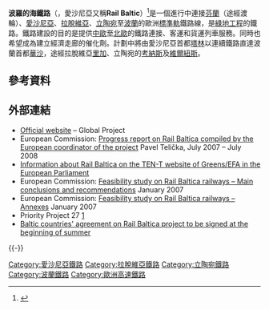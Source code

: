 {{Infobox rail line
| name            = 波羅的海鐵路
| image           = File:RBINFO (cropped).png
| image_width     = 320px
| caption         = 
| type            = 公共[[高速鐵路|高速鐵路]]
| system          = 歐洲標準軌鐵路
| tracks          = [[複線鐵路|複線鐵路]]
| locale          = {{EST}}、{{LAT}}、{{LIT}}
| routes          = 塔林–帕爾努–里加–里加國際機場–Panevėžys–考努斯/維爾努斯–立陶宛/波蘭邊界
| gauge           = {{track gauge|sg|allk=on}}（主要）
| electrification = 25 kV AC 高架電纜<ref>{{cite web|url=http://www.railbaltica.org/about-rail-baltica/tehnical-parametrs/|title=Technical Parameters|publisher=RB Rail AS|access-date=2017-10-11|archive-date=2021-03-04|archive-url=https://web.archive.org/web/20210304135446/https://www.railbaltica.org/about-rail-baltica/tehnical-parametrs/|dead-url=no}}</ref>
| speed           = 249公里/小時（客運）<ref>{{cite web|url=http://www.railbaltica.org/about-rail-baltica/tehnical-parametrs/|website=Rail Baltica Global Project|title=Technical Parameters|access-date=2020-11-18|archive-date=2021-03-04|archive-url=https://web.archive.org/web/20210304135446/https://www.railbaltica.org/about-rail-baltica/tehnical-parametrs/|dead-url=no}}</ref>; 120公里/小時（貨運）
| signalling      = ERTMS L2
}}

'''波羅的海鐵路'''（{{lang-en|Rail Baltica}}，愛沙尼亞又稱'''Rail Baltic'''）<ref>{{cite web|url=https://rbestonia.ee/|title=Avaleht|website=Rail Baltic|access-date=2020-11-18|archive-date=2021-01-28|archive-url=https://web.archive.org/web/20210128060522/https://rbestonia.ee/|dead-url=no}}</ref>是一個進行中連接[[芬蘭|芬蘭]]（途經渡輪）、[[愛沙尼亞|愛沙尼亞]]、[[拉脫維亞|拉脫維亞]]、[[立陶宛|立陶宛]]至[[波蘭|波蘭]]的歐洲[[標準軌|標準軌]]鐵路線，是[[綠地工程|綠地工程]]的鐵路。鐵路建設的目的是提供[[中歐|中歐]]至[[北歐|北歐]]的鐵路連接、客運和貨運列車服務。同時也希望成為{{link-en|東北歐|Northeastern Europe}}建立經濟走廊的催化劑。計劃中將由愛沙尼亞首都[[塔林|塔林]]以連續鐵路直達波蘭首都[[華沙|華沙]]，途經拉脫維亞[[里加|里加]]、立陶宛的[[考納斯|考納斯]]及[[維爾紐斯|維爾紐斯]]。

== 參考資料 ==
{{Reflist}}

==外部連結==
{{Commons category|Rail Baltica}}
{{div col|2}}
* [http://railbaltica.org/ Official website] {{Wayback|url=http://railbaltica.org/ |date=20211214075620 }} – Global Project
* European Commission: [http://ec.europa.eu/ten/transport/coordinators/index_en.htm Progress report on Rail Baltica compiled by the European coordinator of the project] {{Wayback|url=http://ec.europa.eu/ten/transport/coordinators/index_en.htm |date=20211205140654 }} Pavel Telička, July 2007 – July 2008
* [http://www.green-ten-t.eu/core-networks/corridor-1/ Information about Rail Baltica on the TEN-T website of Greens/EFA in the European Parliament] {{Wayback|url=http://www.green-ten-t.eu/core-networks/corridor-1/ |date=20190602141406 }}
* European Commission: [http://ec.europa.eu/regional_policy/sources/docgener/evaluation/railbaltica/concl_en.PDF Feasibility study on Rail Baltica railways – Main conclusions and recommendations] {{Wayback|url=http://ec.europa.eu/regional_policy/sources/docgener/evaluation/railbaltica/concl_en.PDF |date=20120113040231 }} January 2007
* European Commission: [http://ec.europa.eu/regional_policy/sources/docgener/evaluation/railbaltica/annex.PDF Feasibility study on Rail Baltica railways – Annexes] {{Wayback|url=http://ec.europa.eu/regional_policy/sources/docgener/evaluation/railbaltica/annex.PDF |date=20211205021249 }} January 2007
* Priority Project 27 [https://web.archive.org/web/20130211090319/http://tentea.ec.europa.eu/en/ten-t_projects/30_priority_projects/priority_project_27/priority_project_27.htm]
* [http://www.baltic-course.com/eng/transport/?doc=117782 Baltic countries' agreement on Rail Baltica project to be signed at the beginning of summer] {{Wayback|url=http://www.baltic-course.com/eng/transport/?doc=117782 |date=20211204174004 }}
{{div col end}}
{{-}}
{{tsl|en|template:Trans-European Transport Networks|state=expanded}}
{{Higher-speed rail|state=collapsed}}

{{Authority control}}
[[Category:愛沙尼亞鐵路|Category:愛沙尼亞鐵路]]
[[Category:拉脫維亞鐵路|Category:拉脫維亞鐵路]]
[[Category:立陶宛鐵路|Category:立陶宛鐵路]]
[[Category:波蘭鐵路|Category:波蘭鐵路]]
[[Category:歐洲高速鐵路|Category:歐洲高速鐵路]]